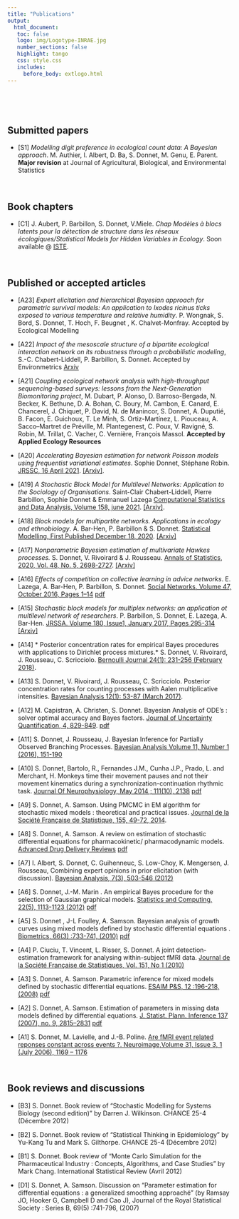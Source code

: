 ```yaml
---
title: "Publications"
output: 
  html_document:
   toc: false
   logo: img/Logotype-INRAE.jpg
   number_sections: false
   highlight: tango
   css: style.css
   includes:
     before_body: extlogo.html
---
```



<br> 

<br> 

## Submitted papers


 -  [S1] *Modelling digit preference in ecological count data: A Bayesian approach*.   M. Authier, I. Albert, D. Ba, S. Donnet, M. Genu,  E. Parent. **Major revision** at Journal of Agricultural, Biological, and Environmental Statistics

 
<br> 

## Book chapters 


 - [C1]  J. Aubert, P. Barbillon, S. Donnet, V.Miele. *Chap Modèles à blocs latents pour la détection de structure
dans les réseaux écologiques/Statistical Models for Hidden Variables in Ecology*. Soon available @   [ISTE](www.iste.co.uk/peyrard/ecology.zip).


<br> 


##  Published or accepted articles

  - [A23] *Expert elicitation and hierarchical Bayesian approach for parametric
survival models: An application to Ixodes ricinus ticks exposed to
various temperature and relative humidity*.  P. Wongnak, S. Bord, S.  Donnet, T. Hoch, F. Beugnet , K. Chalvet-Monfray.  Accepted by Ecological Modelling

   - [A22]  *Impact of the mesoscale structure of a bipartite ecological interaction network on its robustness through a probabilistic modeling*, S.-C. Chabert-Liddell, P. Barbillon, S. Donnet. Accepted by Environmetrics [Arxiv](https://arxiv.org/abs/2106.06348)

  - [A21]  *Coupling ecological network analysis with high-throughput sequencing-based
surveys: lessons from the Next-Generation Biomonitoring project*, M. Dubart, P. Alonso, D. Barroso-Bergada, N. Becker, K. Bethune, D. A. Bohan, C. Boury, M. Cambon, E. Canard, E. Chancerel, J. Chiquet, P. David, N. de Manincor, S. Donnet, A. Duputié, B. Facon, E. Guichoux, T. Le Minh, S. Ortiz-Martínez, L. Piouceau, A. Sacco--Martret de Préville, M. Plantegenest, C. Poux, V. Ravigné,  S. Robin, M. Trillat, C. Vacher, C. Vernière, François Massol.  **Accepted by  Applied Ecology Resources**

  - [A20]  *Accelerating Bayesian estimation for network Poisson models using frequentist variational estimates*. Sophie Donnet, Stéphane Robin.  [JRSSC, 16 April 2021](https://rss.onlinelibrary.wiley.com/doi/10.1111/rssc.12489).   [[Arxiv]](https://arxiv.org/abs/1907.09771).
  
 - [A19]  *A Stochastic Block Model for Multilevel Networks: Application to the Sociology of Organisations*. Saint-Clair Chabert-Liddell, Pierre Barbillon, Sophie Donnet & Emmanuel Lazega  [Computational Statistics and Data Analysis, Volume 158, june 2021](https://www.sciencedirect.com/science/article/pii/S016794732100013X?via%3Dihub).  [[Arxiv]](https://arxiv.org/abs/1910.10512).
 
 -  [A18] *Block models for multipartite networks. Applications in ecology and  ethnobiology*. A. Bar-Hen, P. Barbillon & S. Donnet.  [Statistical Modelling, First Published December 18, 2020](https://journals.sagepub.com/doi/abs/10.1177/1471082X20963254).   [[Arxiv]](https://arxiv.org/abs/1807.10138) 

  -  [A17] *Nonparametric Bayesian estimation of multivariate Hawkes processes.* S. Donnet, V. Rivoirard & J. Rousseau.   [Annals of Statistics, 2020, Vol. 48, No. 5, 2698-2727](https://projecteuclid.org/download/pdfview_1/euclid.aos/1600480929). [[Arxiv]](https://arxiv.org/abs/1802.05975)
 
 -  [A16] *Effects of competition on collective learning in advice networks*. E. Lazega, A. Bar-Hen, P. Barbillon, S. Donnet.  [Social Networks, Volume 47, October 2016, Pages 1–14](https://www.sciencedirect.com/science/article/pii/S0378873316301216) [<i class="fas fa-file-download"></i> pdf](publi/A16_social_networks2016.pdf)

- [A15]  *Stochastic block models for multiplex networks: an application ot multilevel network of researchers*. P. Barbillon, S. Donnet, E. Lazega, A. Bar-Hen. [JRSSA. Volume 180, Issue1, January 2017, Pages 295-314](https://rss.onlinelibrary.wiley.com/doi/full/10.1111/rssa.12193) [[Arxiv]](https://arxiv.org/abs/1501.06444)

- [A14] * Posterior concentration rates for empirical Bayes procedures with applications to Dirichlet process mixtures.*  S. Donnet, V. Rivoirard, J. Rousseau, C. Scricciolo.  [Bernoulli Journal 24(1): 231-256 (February 2018)](https://projecteuclid.org/journals/bernoulli/volume-24/issue-1/Posterior-concentration-rates-for-empirical-Bayes-procedures-with-applications-to/10.3150/16-BEJ872.full). 

- [A13] S. Donnet, V. Rivoirard, J. Rousseau, C. Scricciolo. Posterior concentration rates for counting processes with Aalen multiplicative intensities. [Bayesian Analysis 12(1): 53-87 (March 2017)](https://projecteuclid.org/journals/bayesian-analysis/volume-12/issue-1/Posterior-Concentration-Rates-for-Counting-Processes-with-Aalen-Multiplicative-Intensities/10.1214/15-BA986.full). 

- [A12] M. Capistran, A. Christen, S. Donnet. Bayesian Analysis of ODE’s : solver optimal accuracy and Bayes factors. [Journal of Uncertainty Quantification, 4, 829-849](https://epubs.siam.org/doi/pdf/10.1137/140976777). [<i class="fas fa-file-download"></i> pdf](publi/A12_SIAM_2016.pdf)

-  [A11] S. Donnet, J. Rousseau, J. Bayesian Inference for Partially Observed Branching Processes. [Bayesian Analysis Volume 11, Number 1 (2016), 151-190](https://projecteuclid.org/journals/bayesian-analysis/volume-11/issue-1/Bayesian-Inference-for-Partially-Observed-Multiplicative-Intensity-Processes/10.1214/15-BA940.full)

-  [A10] S. Donnet, Bartolo, R., Fernandes J.M., Cunha J.P., Prado, L. and Merchant, H. Monkeys time their movement pauses and not their movement kinematics during a synchronization-continuation rhythmic task. [Journal Of Neurophysiology, May 2014 ; 111(10), 2138](https://journals.physiology.org/doi/full/10.1152/jn.00802.2013)  [<i class="fas fa-file-download"></i> pdf](publi/A10_Journ_Neurophysio_14.pdf)

-  [A9] S. Donnet, A. Samson. Using PMCMC in EM algorithm for stochastic mixed models : theoretical and practical issues. [Journal de la Société Française de Statistique, 155, 49-72, 2014](http://journal-sfds.fr/article/view/269).

- [A8] S. Donnet, A. Samson. A review on estimation of stochastic differential equations for pharmacokinetic/ pharmacodynamic models. [Advanced Drug Delivery Reviews](https://www.sciencedirect.com/science/article/abs/pii/S0169409X13000501) [<i class="fas fa-file-download"></i> pdf](publi/A08_AdvancesDrugs13.pdf)

- [A7] I. Albert, S. Donnet, C. Guihenneuc, S. Low-Choy, K. Mengersen, J. Rousseau, Combining expert opinions in prior elicitation (with discussion). [Bayesian Analysis, 7(3), 503-546 (2012)](https://projecteuclid.org/journals/bayesian-analysis/volume-7/issue-3/Combining-Expert-Opinions-in-Prior-Elicitation/10.1214/12-BA717.full)

- [A6] S. Donnet, J.-M. Marin . An empirical Bayes procedure for the selection of Gaussian graphical models. [Statistics and Computing, 22(5), 1113-1123 (2012)](https://link.springer.com/article/10.1007/s11222-011-9285-5)  [<i class="fas fa-file-download"></i> pdf](publi/A06_StatsComp_12.pdf)

-  [A5] S. Donnet , J-L Foulley, A. Samson. Bayesian analysis of growth curves using mixed models defined by stochastic differential equations . [Biometrics, 66(3) :733-741, (2010)](https://pubmed.ncbi.nlm.nih.gov/19912169/)  [<i class="fas fa-file-download"></i> pdf](publi/A05_Biometrics10.pdf)

- [A4] P. Ciuciu, T. Vincent, L. Risser, S. Donnet. A joint detection-estimation framework for analysing within-subject fMRI data. [Journal de la Société Française de Statistiques, Vol. 151, No 1 (2010)](http://journal-sfds.fr/article/view/46)

- [A3] S. Donnet, A. Samson. Parametric inference for mixed models defined by stochastic differential equations. [ESAIM P&S, 12 :196-218, (2008)](https://www.esaim-ps.org/articles/ps/abs/2008/01/ps0650/ps0650.html)  [<i class="fas fa-file-download"></i> pdf](publi/A03_esaim2008.pdf)

- [A2] S. Donnet, A. Samson. Estimation of parameters in missing data models defined by differential equations. [J. Statist. Plann. Inference 137 (2007), no. 9, 2815–2831](https://www.sciencedirect.com/science/article/abs/pii/S0378375807000353)  [<i class="fas fa-file-download"></i> pdf](publi/A02_JSPI.pdf)

- [A1] S. Donnet, M. Lavielle, and J.-B. Poline. [Are fMRI event related reponses constant across events ?. Neuroimage,Volume 31, Issue 3, 1 (July 2006), 1169 – 1176](https://www.sciencedirect.com/science/article/abs/pii/S1053811905006555)

<br> 


## Book reviews and discussions

-  [B3] S. Donnet. Book review of “Stochastic Modelling for Systems Biology (second edition)” by Darren J. Wilkinson. CHANCE 25-4 (Décembre 2012)

- [B2] S. Donnet. Book review of “Statistical Thinking in Epidemiology” by Yu-Kang Tu and Mark S. Gilthorpe. CHANCE 25-4 (Décembre 2012)

- [B1] S. Donnet. Book review of “Monte Carlo Simulation for the Pharmaceutical Industry : Concepts, Algorithms, and Case Studies” by Mark Chang. International Statistical Review (Avril 2012)

- [D1] S. Donnet, A. Samson. Discussion on “Parameter estimation for differential equations : a generalized smoothing approaché” (by Ramsay JO, Hooker G, Campbell D and Cao J), Journal of the Royal Statistical Society : Series B, 69(5) :741-796, (2007)